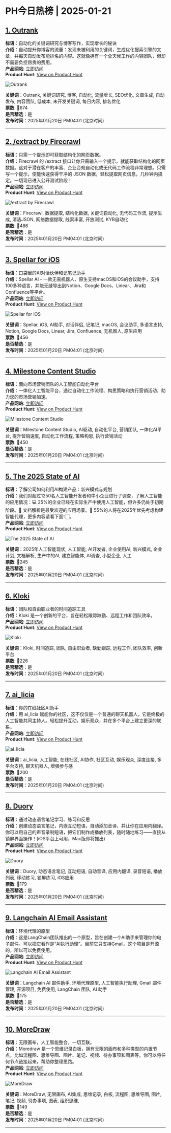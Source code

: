 # PH今日热榜 | 2025-01-21  

## [1. Outrank](https://www.producthunt.com/posts/outrank?utm_campaign=producthunt-api&utm_medium=api-v2&utm_source=Application%3A+ph-daily+%28ID%3A+150577%29)  
**标语**：自动化的关键词研究与博客写作，实现增长的秘诀  
**介绍**：自动提升你博客的流量：发现未被利用的关键词，生成优化搜索引擎的文章，并每天自动发布能排名的内容。这就像拥有一个全天候工作的内容团队，但却不需要负担昂贵的费用。  
**产品网站**: [立即访问](https://www.producthunt.com/r/6EUO3XNGQ65VWQ?utm_campaign=producthunt-api&utm_medium=api-v2&utm_source=Application%3A+ph-daily+%28ID%3A+150577%29)  
**Product Hunt**: [View on Product Hunt](https://www.producthunt.com/posts/outrank?utm_campaign=producthunt-api&utm_medium=api-v2&utm_source=Application%3A+ph-daily+%28ID%3A+150577%29)  

![Outrank](https://ph-files.imgix.net/e4456c85-a1ab-45ea-ba7d-d0830fa4bd15.jpeg?auto=format&fit=crop&frame=1&h=512&w=1024)  

**关键词**：Outrank, 关键词研究, 博客, 自动化, 流量增长, SEO优化, 文章生成, 自动发布, 内容团队, 低成本, 未开发关键词, 每日内容, 排名优化  
**票数**: 🔺674  
**是否精选**：是  
**发布时间**：2025年01月20日 PM04:01 (北京时间)  

---  

## [2. /extract by Firecrawl](https://www.producthunt.com/posts/extract-by-firecrawl?utm_campaign=producthunt-api&utm_medium=api-v2&utm_source=Application%3A+ph-daily+%28ID%3A+150577%29)  
**标语**：只需一个提示即可获取结构化的网页数据。  
**介绍**：Firecrawl 的 /extract 接口让你只需输入一个提示，就能获取结构化的网页数据。这对于潜在客户的丰富、企业合规自动化或无代码工作流程非常理想。只需写一个提示，便能快速获得干净的 JSON 数据，轻松提取网页信息，几秒钟内搞定。一切现已进入公开测试阶段！  
**产品网站**: [立即访问](https://www.producthunt.com/r/JY7MQE32IVLNMT?utm_campaign=producthunt-api&utm_medium=api-v2&utm_source=Application%3A+ph-daily+%28ID%3A+150577%29)  
**Product Hunt**: [View on Product Hunt](https://www.producthunt.com/posts/extract-by-firecrawl?utm_campaign=producthunt-api&utm_medium=api-v2&utm_source=Application%3A+ph-daily+%28ID%3A+150577%29)  

![/extract by Firecrawl](https://ph-files.imgix.net/9eb9bc99-5ee8-45dc-b0b2-c78ee8949bfd.png?auto=format&fit=crop&frame=1&h=512&w=1024)  

**关键词**：Firecrawl, 数据提取, 结构化数据, 关键词自动化, 无代码工作流, 提示生成, 清洁JSON, 网络数据提取, 线索丰富, 开放测试, KYB自动化  
**票数**: 🔺486  
**是否精选**：是  
**发布时间**：2025年01月20日 PM04:01 (北京时间)  

---  

## [3. Spellar for iOS](https://www.producthunt.com/posts/spellar-for-ios-3?utm_campaign=producthunt-api&utm_medium=api-v2&utm_source=Application%3A+ph-daily+%28ID%3A+150577%29)  
**标语**：口袋里的AI对话伙伴和记笔记助手  
**介绍**：Spellar AI - 一款无需机器人、原生支持macOS和iOS的会议助手，支持100多种语言，并能无缝导出到Notion、Google Docs、Linear、Jira和Confluence等平台。  
**产品网站**: [立即访问](https://www.producthunt.com/r/5GT5HSVRUF346D?utm_campaign=producthunt-api&utm_medium=api-v2&utm_source=Application%3A+ph-daily+%28ID%3A+150577%29)  
**Product Hunt**: [View on Product Hunt](https://www.producthunt.com/posts/spellar-for-ios-3?utm_campaign=producthunt-api&utm_medium=api-v2&utm_source=Application%3A+ph-daily+%28ID%3A+150577%29)  

![Spellar for iOS](https://ph-files.imgix.net/ae4000e8-3fba-4aa0-864e-872813a6a75f.png?auto=format&fit=crop&frame=1&h=512&w=1024)  

**关键词**：Spellar, iOS, AI助手, 对话伴侣, 记笔记, macOS, 会议助手, 多语言支持, Notion, Google Docs, Linear, Jira, Confluence, 无机器人, 原生应用  
**票数**: 🔺456  
**是否精选**：是  
**发布时间**：2025年01月20日 PM04:01 (北京时间)  

---  

## [4. Milestone Content Studio](https://www.producthunt.com/posts/milestone-content-studio?utm_campaign=producthunt-api&utm_medium=api-v2&utm_source=Application%3A+ph-daily+%28ID%3A+150577%29)  
**标语**：面向市场营销团队的人工智能自动化平台  
**介绍**：一体化人工智能平台，通过自动化工作流程、构思策略和执行营销活动，助力您的市场营销加速。  
**产品网站**: [立即访问](https://www.producthunt.com/r/2TPSTQOF6XOUXN?utm_campaign=producthunt-api&utm_medium=api-v2&utm_source=Application%3A+ph-daily+%28ID%3A+150577%29)  
**Product Hunt**: [View on Product Hunt](https://www.producthunt.com/posts/milestone-content-studio?utm_campaign=producthunt-api&utm_medium=api-v2&utm_source=Application%3A+ph-daily+%28ID%3A+150577%29)  

![Milestone Content Studio](https://ph-files.imgix.net/b1de781b-625c-43bd-88a5-7716a1fe51c8.jpeg?auto=format&fit=crop&frame=1&h=512&w=1024)  

**关键词**：Milestone Content Studio, AI驱动, 自动化平台, 营销团队, 一体化AI平台, 提升营销速度, 自动化工作流程, 策略构思, 执行营销活动  
**票数**: 🔺450  
**是否精选**：是  
**发布时间**：2025年01月20日 PM04:01 (北京时间)  

---  

## [5. The 2025 State of AI](https://www.producthunt.com/posts/the-2025-state-of-ai?utm_campaign=producthunt-api&utm_medium=api-v2&utm_source=Application%3A+ph-daily+%28ID%3A+150577%29)  
**标语**：了解公司如何利用AI构建产品：新兴模式与规划  
**介绍**：我们对超过1250名人工智能开发者和中小企业进行了调查，了解人工智能的应用情况：💻 25%的企业已经在实际生产中使用人工智能，但许多仍处于初期阶段。📃 文档解析是最受欢迎的应用场景。🤖 55%的人将在2025年优先考虑构建智能代理，更多内容请看下面👇🏻。  
**产品网站**: [立即访问](https://www.producthunt.com/r/3FKELFDUMUATMY?utm_campaign=producthunt-api&utm_medium=api-v2&utm_source=Application%3A+ph-daily+%28ID%3A+150577%29)  
**Product Hunt**: [View on Product Hunt](https://www.producthunt.com/posts/the-2025-state-of-ai?utm_campaign=producthunt-api&utm_medium=api-v2&utm_source=Application%3A+ph-daily+%28ID%3A+150577%29)  

![The 2025 State of AI](https://ph-files.imgix.net/48be621e-27a4-47fc-b36e-e272bc4e10c0.png?auto=format&fit=crop&frame=1&h=512&w=1024)  

**关键词**：2025年人工智能现状, 人工智能, AI开发者, 企业使用AI, 新兴模式, 企业计划, 文档解析, 生产中的AI, 建立智能体, AI调查, 小型企业, 人工  
**票数**: 🔺245  
**是否精选**：是  
**发布时间**：2025年01月20日 PM04:01 (北京时间)  

---  

## [6. Kloki](https://www.producthunt.com/posts/kloki?utm_campaign=producthunt-api&utm_medium=api-v2&utm_source=Application%3A+ph-daily+%28ID%3A+150577%29)  
**标语**：团队和自由职业者的时间追踪工具  
**介绍**：Kloki 是一个创新的平台，旨在轻松跟踪缺勤、远程工作和团队效率。  
**产品网站**: [立即访问](https://www.producthunt.com/r/6D2D4XFSX6HAHO?utm_campaign=producthunt-api&utm_medium=api-v2&utm_source=Application%3A+ph-daily+%28ID%3A+150577%29)  
**Product Hunt**: [View on Product Hunt](https://www.producthunt.com/posts/kloki?utm_campaign=producthunt-api&utm_medium=api-v2&utm_source=Application%3A+ph-daily+%28ID%3A+150577%29)  

![Kloki](https://ph-files.imgix.net/407e7e47-3814-4709-8bb5-9d9f3fe24c89.png?auto=format&fit=crop&frame=1&h=512&w=1024)  

**关键词**：Kloki, 时间追踪, 团队, 自由职业者, 缺勤跟踪, 远程工作, 团队效率, 创新平台  
**票数**: 🔺226  
**是否精选**：是  
**发布时间**：2025年01月20日 PM04:01 (北京时间)  

---  

## [7. ai_licia](https://www.producthunt.com/posts/ai_licia-1?utm_campaign=producthunt-api&utm_medium=api-v2&utm_source=Application%3A+ph-daily+%28ID%3A+150577%29)  
**标语**：你的在线社区AI助手  
**介绍**：用 ai_licia 赋能你的社区，这不仅仅是一个普通的聊天机器人，它是终极的人工智能共同主持人。轻松提升互动，娱乐观众，并在多个平台上建立更深的联系。  
**产品网站**: [立即访问](https://www.producthunt.com/r/4EJJJDFHYBGDNX?utm_campaign=producthunt-api&utm_medium=api-v2&utm_source=Application%3A+ph-daily+%28ID%3A+150577%29)  
**Product Hunt**: [View on Product Hunt](https://www.producthunt.com/posts/ai_licia-1?utm_campaign=producthunt-api&utm_medium=api-v2&utm_source=Application%3A+ph-daily+%28ID%3A+150577%29)  

![ai_licia](https://ph-files.imgix.net/72fb046a-3055-4ae3-aff5-e05a68cdce91.png?auto=format&fit=crop&frame=1&h=512&w=1024)  

**关键词**：ai_licia, 人工智能, 在线社区, AI协作, 社区互动, 娱乐观众, 深度连接, 多平台支持, 聊天机器人, 增强参与感  
**票数**: 🔺200  
**是否精选**：是  
**发布时间**：2025年01月20日 PM04:01 (北京时间)  

---  

## [8. Duory](https://www.producthunt.com/posts/duory?utm_campaign=producthunt-api&utm_medium=api-v2&utm_source=Application%3A+ph-daily+%28ID%3A+150577%29)  
**标语**：通过动态语言笔记学习、练习和反思  
**介绍**：创建动态语言笔记，内嵌互动短语，自动添加音译，并让你在应用内翻译。你可以用自己的声音录制短语，把它们制作成播放列表，随时随地练习——直接从锁屏界面操作！(iOS平台上可用，Mac版即将推出)  
**产品网站**: [立即访问](https://www.producthunt.com/r/FJYF5HKZ44MSFD?utm_campaign=producthunt-api&utm_medium=api-v2&utm_source=Application%3A+ph-daily+%28ID%3A+150577%29)  
**Product Hunt**: [View on Product Hunt](https://www.producthunt.com/posts/duory?utm_campaign=producthunt-api&utm_medium=api-v2&utm_source=Application%3A+ph-daily+%28ID%3A+150577%29)  

![Duory](https://ph-files.imgix.net/e1e933fb-cf7c-49d1-8db8-a2bcfc58d93c.jpeg?auto=format&fit=crop&frame=1&h=512&w=1024)  

**关键词**：Duory, 动态语言笔记, 互动短语, 自动音译, 应用内翻译, 录音短语, 播放列表, 移动练习, 锁屏练习, iOS应用  
**票数**: 🔺179  
**是否精选**：是  
**发布时间**：2025年01月20日 PM04:01 (北京时间)  

---  

## [9. Langchain AI Email Assistant](https://www.producthunt.com/posts/langchain-ai-email-assistant?utm_campaign=producthunt-api&utm_medium=api-v2&utm_source=Application%3A+ph-daily+%28ID%3A+150577%29)  
**标语**：环境代理的原型  
**介绍**：这是LangChain团队推出的一个原型，旨在创建一个AI助手来管理你的电子邮件。可以把它看作是“AI执行助理”。目前它只支持Gmail。这个项目是开源的，所以可以免费使用。  
**产品网站**: [立即访问](https://www.producthunt.com/r/BIU62CAQMUUQA5?utm_campaign=producthunt-api&utm_medium=api-v2&utm_source=Application%3A+ph-daily+%28ID%3A+150577%29)  
**Product Hunt**: [View on Product Hunt](https://www.producthunt.com/posts/langchain-ai-email-assistant?utm_campaign=producthunt-api&utm_medium=api-v2&utm_source=Application%3A+ph-daily+%28ID%3A+150577%29)  

![Langchain AI Email Assistant](https://ph-files.imgix.net/1a8262f1-fb4d-4ec3-9878-8c3246fe765e.png?auto=format&fit=crop&frame=1&h=512&w=1024)  

**关键词**：Langchain AI 邮件助手, 环境代理原型, 人工智能执行助理, Gmail 邮件管理, 开源项目, 免费使用, LangChain 团队, AI 助手  
**票数**: 🔺175  
**是否精选**：是  
**发布时间**：2025年01月20日 PM04:01 (北京时间)  

---  

## [10. MoreDraw](https://www.producthunt.com/posts/moredraw?utm_campaign=producthunt-api&utm_medium=api-v2&utm_source=Application%3A+ph-daily+%28ID%3A+150577%29)  
**标语**：无限画布，人工智能整合，一切互联。  
**介绍**：Moredraw 是一个思维记录白板，拥有无限的画布和多种类型的内置节点，比如流程图、思维导图、图片、笔记、视频、待办事项和图表等。你可以将任何节点链接起来，帮助你整理思路。  
**产品网站**: [立即访问](https://www.producthunt.com/r/CCLOB7EUSKLG7O?utm_campaign=producthunt-api&utm_medium=api-v2&utm_source=Application%3A+ph-daily+%28ID%3A+150577%29)  
**Product Hunt**: [View on Product Hunt](https://www.producthunt.com/posts/moredraw?utm_campaign=producthunt-api&utm_medium=api-v2&utm_source=Application%3A+ph-daily+%28ID%3A+150577%29)  

![MoreDraw](https://ph-files.imgix.net/76fa8a6c-39ec-441d-8e5b-ca4a1a9164ca.png?auto=format&fit=crop&frame=1&h=512&w=1024)  

**关键词**：MoreDraw, 无限画布, AI集成, 思维记录, 白板, 流程图, 思维导图, 图片, 笔记, 视频, 待办事项, 图表, 组织思维,  
**票数**: 🔺149  
**是否精选**：是  
**发布时间**：2025年01月20日 PM04:01 (北京时间)  

---  

